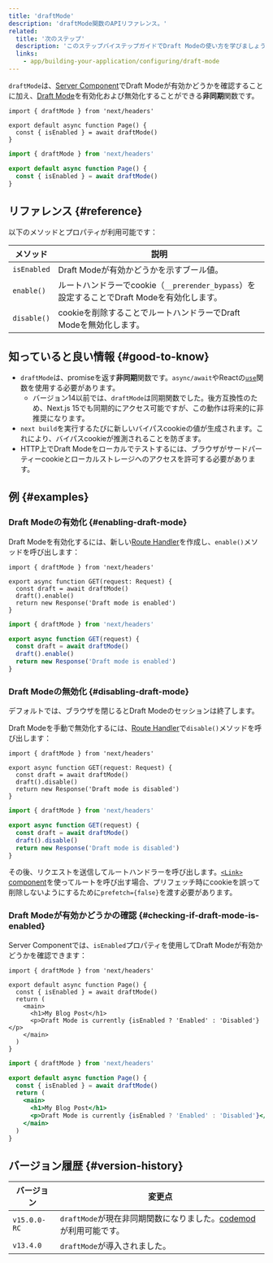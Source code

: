 ```yaml
---
title: 'draftMode'
description: 'draftMode関数のAPIリファレンス。'
related:
  title: '次のステップ'
  description: 'このステップバイステップガイドでDraft Modeの使い方を学びましょう。'
  links:
    - app/building-your-application/configuring/draft-mode
---
```


`draftMode`は、[Server Component](/docs/app/building-your-application/rendering/server-components)でDraft Modeが有効かどうかを確認することに加え、[Draft Mode](/docs/app/building-your-application/configuring/draft-mode)を有効化および無効化することができる**非同期**関数です。

<Tabs>
<TabItem value="tsx" label="TypeScript">

```tsx title="app/page.ts" switcher
import { draftMode } from 'next/headers'

export default async function Page() {
  const { isEnabled } = await draftMode()
}
```

</TabItem>
<TabItem value="jsx" label="JavaScript">

```jsx title="app/page.js" switcher
import { draftMode } from 'next/headers'

export default async function Page() {
  const { isEnabled } = await draftMode()
}
```

</TabItem>
</Tabs>

## リファレンス {#reference}

以下のメソッドとプロパティが利用可能です：

| メソッド    | 説明                                                                                       |
| ----------- | ------------------------------------------------------------------------------------------ |
| `isEnabled` | Draft Modeが有効かどうかを示すブール値。                                                   |
| `enable()`  | ルートハンドラーでcookie（`__prerender_bypass`）を設定することでDraft Modeを有効化します。 |
| `disable()` | cookieを削除することでルートハンドラーでDraft Modeを無効化します。                         |

## 知っていると良い情報 {#good-to-know}

- `draftMode`は、promiseを返す**非同期**関数です。`async/await`やReactの[`use`](https://react.dev/reference/react/use)関数を使用する必要があります。
  - バージョン14以前では、`draftMode`は同期関数でした。後方互換性のため、Next.js 15でも同期的にアクセス可能ですが、この動作は将来的に非推奨になります。
- `next build`を実行するたびに新しいバイパスcookieの値が生成されます。これにより、バイパスcookieが推測されることを防ぎます。
- HTTP上でDraft Modeをローカルでテストするには、ブラウザがサードパーティーcookieとローカルストレージへのアクセスを許可する必要があります。

## 例 {#examples}

### Draft Modeの有効化 {#enabling-draft-mode}

Draft Modeを有効化するには、新しい[Route Handler](/docs/app/building-your-application/routing/route-handlers)を作成し、`enable()`メソッドを呼び出します：

<Tabs>
<TabItem value="tsx" label="TypeScript">

```tsx title="app/draft/route.ts" switcher
import { draftMode } from 'next/headers'

export async function GET(request: Request) {
  const draft = await draftMode()
  draft().enable()
  return new Response('Draft mode is enabled')
}
```

</TabItem>
<TabItem value="js" label="JavaScript">

```js title="app/draft/route.js" switcher
import { draftMode } from 'next/headers'

export async function GET(request) {
  const draft = await draftMode()
  draft().enable()
  return new Response('Draft mode is enabled')
}
```

</TabItem>
</Tabs>

### Draft Modeの無効化 {#disabling-draft-mode}

デフォルトでは、ブラウザを閉じるとDraft Modeのセッションは終了します。

Draft Modeを手動で無効化するには、[Route Handler](/docs/app/building-your-application/routing/route-handlers)で`disable()`メソッドを呼び出します：

<Tabs>
<TabItem value="tsx" label="TypeScript">

```tsx title="app/draft/route.ts" switcher
import { draftMode } from 'next/headers'

export async function GET(request: Request) {
  const draft = await draftMode()
  draft().disable()
  return new Response('Draft mode is disabled')
}
```

</TabItem>
<TabItem value="js" label="JavaScript">

```js title="app/draft/route.js" switcher
import { draftMode } from 'next/headers'

export async function GET(request) {
  const draft = await draftMode()
  draft().disable()
  return new Response('Draft mode is disabled')
}
```

</TabItem>
</Tabs>

その後、リクエストを送信してルートハンドラーを呼び出します。[`<Link>` component](/docs/app/api-reference/components/link)を使ってルートを呼び出す場合、プリフェッチ時にcookieを誤って削除しないようにするために`prefetch={false}`を渡す必要があります。

### Draft Modeが有効かどうかの確認 {#checking-if-draft-mode-is-enabled}

Server Componentでは、`isEnabled`プロパティを使用してDraft Modeが有効かどうかを確認できます：

<Tabs>
<TabItem value="tsx" label="TypeScript">

```tsx title="app/page.ts" switcher
import { draftMode } from 'next/headers'

export default async function Page() {
  const { isEnabled } = await draftMode()
  return (
    <main>
      <h1>My Blog Post</h1>
      <p>Draft Mode is currently {isEnabled ? 'Enabled' : 'Disabled'}</p>
    </main>
  )
}
```

</TabItem>
<TabItem value="jsx" label="JavaScript">

```jsx title="app/page.js" switcher
import { draftMode } from 'next/headers'

export default async function Page() {
  const { isEnabled } = await draftMode()
  return (
    <main>
      <h1>My Blog Post</h1>
      <p>Draft Mode is currently {isEnabled ? 'Enabled' : 'Disabled'}</p>
    </main>
  )
}
```

</TabItem>
</Tabs>

## バージョン履歴 {#version-history}

| バージョン   | 変更点                                                                                                                         |
| ------------ | ------------------------------------------------------------------------------------------------------------------------------ |
| `v15.0.0-RC` | `draftMode`が現在非同期関数になりました。[codemod](/docs/app/building-your-application/upgrading/codemods#150)が利用可能です。 |
| `v13.4.0`    | `draftMode`が導入されました。                                                                                                  |
